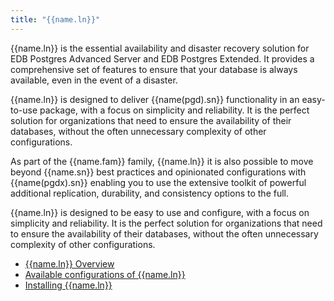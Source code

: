 ```yaml
---
title: "{{name.ln}}"
---
```


{{name.ln}} is the essential availability and disaster recovery solution for EDB Postgres Advanced Server and EDB Postgres Extended.
It provides a comprehensive set of features to ensure that your database is always available, even in the event of a disaster.

{{name.ln}} is designed to deliver {{name(pgd).sn}} functionality in an easy-to-use package, with a focus on simplicity and reliability.
It is the perfect solution for organizations that need to ensure the availability of their databases, without the often unnecessary complexity of other configurations.

As part of the {{name.fam}} family, {{name.ln}} it is also possible to move beyond {{name.sn}} best practices and opinionated configurations with {{name(pgdx).sn}} enabling you to use the extensive toolkit of powerful additional replication, durability, and consistency options to the full.

{{name.ln}} is designed to be easy to use and configure, with a focus on simplicity and reliability. It is the perfect solution for organizations that need to ensure the availability of their databases, without the often unnecessary complexity of other configurations.

* [{{name.ln}} Overview](overview/)
* [Available configurations of {{name.ln}}](configurations/)
* [Installing {{name.ln}}](installing/)

